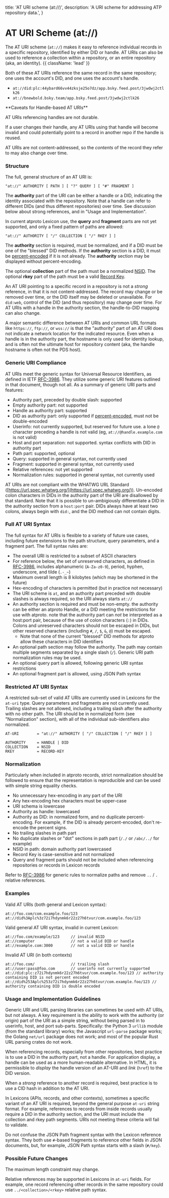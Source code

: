   title: 'AT URI scheme (at://)',
  description:
    'A URI scheme for addressing ATP repository data.',
}

# AT URI Scheme (at://)

The AT URI scheme (`at://`) makes it easy to reference individual records in a specific repository, identified by either DID or handle. AT URIs can also be used to reference a collection within a repository, or an entire repository (aka, an identity). {{ className: 'lead' }}

Both of these AT URIs reference the same record in the same repository; one uses the account's DID, and one uses the account's handle.

- `at://did:plc:44ybard66vv44zksje25o7dz/app.bsky.feed.post/3jwdwj2ctlk26`
- `at://bnewbold.bsky.team/app.bsky.feed.post/3jwdwj2ctlk26`

<Note>
**Caveats for Handle-based AT URIs**

AT URIs referencing handles are not durable.

If a user changes their handle, any AT URIs using that handle will become invalid and could potentially point to a record in another repo if the handle is reused.

AT URIs are not content-addressed, so the _contents_ of the record they refer to may also change over time.
</Note>

### Structure

The full, general structure of an AT URI is:

```text
"at://" AUTHORITY [ PATH ] [ "?" QUERY ] [ "#" FRAGMENT ]
```

The **authority** part of the URI can be either a handle or a DID, indicating the identity associated with the repository. Note that a handle can refer to different DIDs (and thus different repositories) over time. See discussion below about strong references, and in "Usage and Implementation".

In current atproto Lexicon use, the **query** and **fragment** parts are not yet supported, and only a fixed pattern of paths are allowed:

```text
"at://" AUTHORITY [ "/" COLLECTION [ "/" RKEY ] ]
```

The **authority** section is required, must be normalized, and if a DID must be one of the "blessed" DID methods. If the **authority** section is a DID, it must be [percent-encoded](https://en.wikipedia.org/wiki/Percent-encoding) if it is not already. The **authority** section may be displayed without percent-encoding.

The optional **collection** part of the path must be a normalized [NSID](./nsid). The optional **rkey** part of the path must be a valid [Record Key](./record-key).

An AT URI pointing to a specific record in a repository is not a *strong* reference, in that it is not content-addressed. The record may change or be removed over time, or the DID itself may be deleted or unavailable. For `did:web`, control of the DID (and thus repository) may change over time. For AT URIs with a handle in the authority section, the handle-to-DID mapping can also change.

A major semantic difference between AT URIs and common URL formats like `https://`, `ftp://`, or `wss://` is that the "authority" part of an AT URI does not indicate a network location for the indicated resource. Even when a handle is in the authority part, the hostname is only used for identity lookup, and is often not the ultimate host for repository content (aka, the handle hostname is often not the PDS host).

### Generic URI Compliance

AT URIs meet the generic syntax for Universal Resource Identifiers, as defined in IETF [RFC-3986](https://www.rfc-editor.org/rfc/rfc3986). They utilize some generic URI features outlined in that document, though not all. As a summary of generic URI parts and features:

- Authority part, preceded by double slash: supported
- Empty authority part: not supported
- Handle as authority part: supported
- DID as authority part: only supported if [percent-encoded](https://en.wikipedia.org/wiki/Percent-encoding), must not be double-encoded
- Userinfo: not currently supported, but reserved for future use. a lone `@` character preceding a handle is not valid (eg, `at://@handle.example.com` is not valid)
- Host and port separation: not supported. syntax conflicts with DID in authority part
- Path part: supported, optional
- Query: supported in general syntax, not currently used
- Fragment: supported in general syntax, not currently used
- Relative references: not yet supported
- Normalization rules: supported in general syntax, not currently used

AT URIs are not compliant with the WHATWG URL Standard ([https://url.spec.whatwg.org/](https://url.spec.whatwg.org/)). Un-encoded colon characters in DIDs in the authority part of the URI are disallowed by that standard. Note that it is possible to un-ambigiously differentiate a DID in the authority section from a `host:port` pair. DIDs always have at least two colons, always begin with `did:`, and the DID method can not contain digits.

### Full AT URI Syntax

The full syntax for AT URIs is flexible to a variety of future use cases, including future extensions to the path structure, query parameters, and a fragment part. The full syntax rules are:

- The overall URI is restricted to a subset of ASCII characters
- For reference below, the set of unreserved characters, as defined in [RFC-3986](https://www.rfc-editor.org/rfc/rfc3986), includes alphanumeric (`A-Za-z0-9`), period, hyphen, underscore, and tilde (`.-_~`)
- Maximum overall length is 8 kilobytes (which may be shortened in the future)
- Hex-encoding of characters is permitted (but in practice not necessary)
- The URI scheme is `at`, and an authority part preceded with double slashes is always required, so the URI always starts `at://`
- An authority section is required and must be non-empty. the authority can be either an atproto Handle, or a DID meeting the restrictions for use with atproto. note that the authority part can *not* be interpreted as a host:port pair, because of the use of colon characters (`:`) in DIDs. Colons and unreserved characters should not be escaped in DIDs, but other reserved characters (including `#`, `/`, `$`, `&`, `@`) must be escaped.
    - Note that none of the current "blessed" DID methods for atproto allow these characters in DID identifiers
- An optional path section may follow the authority. The path may contain multiple segments separated by a single slash (`/`). Generic URI path normalization rules may be used.
- An optional query part is allowed, following generic URI syntax restrictions
- An optional fragment part is allowed, using JSON Path syntax


### Restricted AT URI Syntax

A restricted sub-set of valid AT URIs are currently used in Lexicons for the `at-uri` type. Query parameters and fragments are not currently used. Trailing slashes are not allowed, including a trailing slash after the authority with no other path. The URI should be in normalized form (see "Normalization" section), with all of the individual sub-identifiers also normalized.

```text
AT-URI        = "at://" AUTHORITY [ "/" COLLECTION [ "/" RKEY ] ]

AUTHORITY     = HANDLE | DID
COLLECTION    = NSID
RKEY          = RECORD-KEY
```


### Normalization

Particularly when included in atproto records, strict normalization should be followed to ensure that the representation is reproducible and can be used with simple string equality checks.

- No unnecessary hex-encoding in any part of the URI
- Any hex-encoding hex characters must be upper-case
- URI schema is lowercase
- Authority as handle: lowercased
- Authority as DID: in normalized form, and no duplicate percent-encoding. For example, if the DID is already percent-encoded, don't re-encode the percent signs.
- No trailing slashes in path part
- No duplicate slashes or "dot" sections in path part (`/./` or `/abc/../` for example)
- NSID in path: domain authority part lowercased
- Record Key is case-sensitive and not normalized
- Query and fragment parts should not be included when referencing repositories or records in Lexicon records

Refer to [RFC-3986](https://www.rfc-editor.org/rfc/rfc3986) for generic rules to normalize paths and remove `..` / `.` relative references.


### Examples

Valid AT URIs (both general and Lexicon syntax):

```text
at://foo.com/com.example.foo/123
at://did%3Aplc%3z72i7hdynmk6r22z27h6tvur/com.example.foo/123
```

Valid general AT URI syntax, invalid in current Lexicon:

```text
at://foo.com/example/123     // invalid NSID
at://computer                // not a valid DID or handle
at://example.com:3000        // not a valid DID or handle
```

Invalid AT URI (in both contexts)

```text
at://foo.com/                // trailing slash
at://user:pass@foo.com       // userinfo not currently supported
at://did:plc:z72i7hdynmk6r22z27h6tvur/com.example.foo/123 // authority containing DID is not percent encoded
at://did%253Aplc%253z72i7hdynmk6r22z27h6tvur/com.example.foo/123 // authority containing DID is double encoded
```


### Usage and Implementation Guidelines

Generic URI and URL parsing libraries can sometimes be used with AT URIs, but not always. A key requirement is the ability to work with the authority (or origin) part of the URI as a simple string, without being parsed in to userinfo, host, and port sub-parts. Specifically: the Python 3 `urllib` module (from the standard library) works; the Javascript `url-parse` package works; the Golang `net/url` package does not work; and most of the popular Rust URL parsing crates do not work.

When referencing records, especially from other repositories, best practice is to use a DID in the authority part, not a handle. For application display, a handle can be used as a more human-readable alternative. In HTML, it is permissible to *display* the handle version of an AT-URI and *link* (`href`) to the DID version.

When a *strong* reference to another record is required, best practice is to use a CID hash in addition to the AT URI.

In Lexicons (APIs, records, and other contexts), sometimes a specific variant of an AT URI is required, beyond the general purpose `at-uri` string format. For example, references to records from inside records usually require a DID in the authority section, and the URI must include the collection and rkey path segments. URIs not meeting these criteria will fail to validate.

Do not confuse the JSON Path fragment syntax with the Lexicon reference syntax. They both use `#`-based fragments to reference other fields in JSON documents, but, for example, JSON Path syntax starts with a slash (`#/key`).


### Possible Future Changes

The maximum length constraint may change.

Relative references may be supported in Lexicons in `at-uri` fields. For example, one record referencing other records in the same repository could use `../<collection>/<rkey>` relative path syntax.
